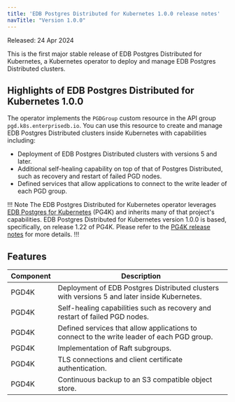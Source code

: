 ```yaml
---
title: 'EDB Postgres Distributed for Kubernetes 1.0.0 release notes'
navTitle: "Version 1.0.0"
---
```


Released: 24 Apr 2024

This is the first major stable release of EDB Postgres Distributed for Kubernetes, a Kubernetes operator to deploy 
and manage EDB Postgres Distributed clusters.

## Highlights of EDB Postgres Distributed for Kubernetes 1.0.0

The operator implements the `PGDGroup` custom resource in the API group `pgd.k8s.enterprisedb.io`. You can use this resource 
to create and manage EDB Postgres Distributed clusters inside Kubernetes with capabilities including:

* Deployment of EDB Postgres Distributed clusters with versions 5 and later.
* Additional self-healing capability on top of that of Postgres Distributed, such as recovery and restart of failed PGD nodes.
* Defined services that allow applications to connect to the write leader of each PGD group.

!!! Note
The EDB Postgres Distributed for Kubernetes operator leverages 
[EDB Postgres for Kubernetes](https://www.enterprisedb.com/docs/postgres_for_kubernetes/latest/) (PG4K) and inherits many 
of that project's capabilities. EDB Postgres Distributed for Kubernetes version 1.0.0 is based, specifically, on release 1.22 of PG4K. 
Please refer to the [PG4K release notes](https://www.enterprisedb.com/docs/postgres_for_kubernetes/latest/rel_notes/) for more details.
!!!

## Features

| Component | Description                                                                                  |
|-----------|----------------------------------------------------------------------------------------------|
| PGD4K     | Deployment of EDB Postgres Distributed clusters with versions 5 and later inside Kubernetes. |
| PGD4K     | Self-healing capabilities such as recovery and restart of failed PGD nodes.                  |
| PGD4K     | Defined services that allow applications to connect to the write leader of each PGD group.   |
| PGD4K     | Implementation of Raft subgroups.                                                            |
| PGD4K     | TLS connections and client certificate authentication.                                       |
| PGD4K     | Continuous backup to an S3 compatible object store.                                          |

